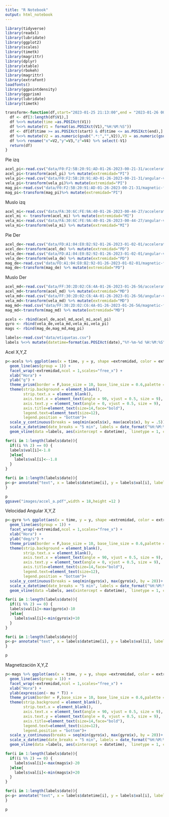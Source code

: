 ```yaml
---
title: "R Notebook"
output: html_notebook
---
```


```r
library(tidyverse)
library(readxl)
library(lubridate)
library(ggplot2)
library(scales)
library(timetk)
library(magrittr)
library(dplyr)
library(xtable)
library(rbokeh)
library(magrittr)
library(extrafont)
loadfonts()
library(ggpointdensity)
library(ggprism)
library(lubridate)
library(timetk)
```

```r
transform<-function(df,start="2023-01-25 21:13:00",end = "2023-01-26 00:14:00"){
  df <- df[3:length(df$V1),]
  df %<>% mutate(time =as.POSIXct(V1))
  df %<>% mutate(V1 = format(as.POSIXct(V1),"%H:%M:%S"))
  df <- df[df$time >= as.POSIXct(start) & df$time <= as.POSIXct(end),]
  df %<>% mutate(V2 = as.numeric(gsub(".*:","",V2)),V3 = as.numeric(gsub(".*:","",V3)), V4 = as.numeric(gsub("}", "",sub("^.*[:]| }", "", V4))))
  df %<>% rename("x"=V2,"y"=V3,"z"=V4) %>% select(-V1)
  return(df)
}
```

Pie izq
```r
acel_pi<-read.csv("data/F0:F2:5B:20:91:AD-01-26-2023-00-21-31/acceleration-01-26-2023-00-21-32.csv",header = F)
acel_pi<-transform(acel_pi) %>% mutate(extremidad="PI")
vela_pi<-read.csv("data/F0:F2:5B:20:91:AD-01-26-2023-00-21-31/angular-velocity-01-26-2023-00-21-32.csv",header = F)
vela_pi<-transform(vela_pi)%>% mutate(extremidad="PI")
mag_pi<-read.csv("data/F0:F2:5B:20:91:AD-01-26-2023-00-21-31/magnetic-field-01-26-2023-00-21-32.csv",header = F)
mag_pi<-transform(mag_pi)%>% mutate(extremidad="PI")
```

Muslo izq
```r
acel_mi<-read.csv("data/FA:30:6C:FE:9A:40-01-26-2023-00-44-27/acceleration-01-26-2023-00-44-28.csv",header = F)
acel_mi <- transform(acel_mi) %>% mutate(extremidad="MI")
vela_mi<-read.csv("data/FA:30:6C:FE:9A:40-01-26-2023-00-44-27/angular-velocity-01-26-2023-00-44-28.csv",header = F)
vela_mi<-transform(vela_mi) %>% mutate(extremidad="MI")
```

Pie Der
```r
acel_de<-read.csv("data/FD:A1:04:E0:B2:92-01-26-2023-01-02-01/acceleration-01-26-2023-01-02-02.csv",header = F)
acel_de<-transform(acel_de) %>% mutate(extremidad="PD")
vela_de<-read.csv("data/FD:A1:04:E0:B2:92-01-26-2023-01-02-01/angular-velocity-01-26-2023-01-02-02.csv",header = F)
vela_de<-transform(vela_de) %>% mutate(extremidad="PD")
mag_de<-read.csv("data/FD:A1:04:E0:B2:92-01-26-2023-01-02-01/magnetic-field-01-26-2023-01-02-02.csv",header = F)
mag_de<-transform(mag_de) %>% mutate(extremidad="PD")
```

Muslo Der
```r
acel_md<-read.csv("data/FF:30:2D:02:C6:4A-01-26-2023-01-26-56/acceleration-01-26-2023-01-26-57.csv",header = F)
acel_md<-transform(acel_md) %>% mutate(extremidad="MD")
vela_md<-read.csv("data/FF:30:2D:02:C6:4A-01-26-2023-01-26-56/angular-velocity-01-26-2023-01-26-57.csv",header = F)
vela_md<-transform(vela_md) %>% mutate(extremidad="MD")
mag_md<-read.csv("data/FF:30:2D:02:C6:4A-01-26-2023-01-26-56/magnetic-field-01-26-2023-01-26-57.csv",header = F)
mag_md<-transform(mag_md) %>% mutate(extremidad="MD")
```

```r
acels <- rbind(acel_de,acel_md,acel_mi,acel_pi)
gyro <- rbind(vela_de,vela_md,vela_mi,vela_pi)
mags <- rbind(mag_de,mag_md,mag_pi)
```

```r
labels<-read.csv("data/etiquetas.csv") 
labels %<>% mutate(datetime=format(as.POSIXct(date),"%Y-%m-%d %H:%M:%S")) %>% mutate(datetime = as.POSIXct(datetime)) %>% mutate(val=1.5)
```


Acel X,Y,Z
```r
p<-acels %>% ggplot(aes(x = time, y = y, shape =extremidad, color = extremidad)) +
  geom_line(aes(group = 1)) +
  facet_wrap(~extremidad,ncol = 1,scales="free_x") + 
  xlab("Hora") + 
  ylab("g") +
  theme_prism(border = F,base_size = 10, base_line_size = 0.6,palette = "stained_glass") + 
  theme(strip.background = element_blank(),
        strip.text.x = element_blank(),
        axis.text.x = element_text(angle = 90, vjust = 0.5, size = 9),
        axis.text.y = element_text(angle = 0, vjust = 0.5, size = 9),
        axis.title=element_text(size=14,face="bold"),
        legend.text=element_text(size=12),
        legend.position = "bottom")+
  scale_y_continuous(breaks = seq(min(acels$x), max(acels$x), by = .5))+
  scale_x_datetime(date_breaks = "5 min", labels = date_format("%H:%M:%S"))+
  geom_vline(data =labels, aes(xintercept = datetime),  linetype = 1, colour = "red") 

```

```r
for(i in 1:length(labels$date)){
  if((i %% 2) == 0) {
  labels$val[i]<-1.8
  }else{
    labels$val[i]<--1.8
  }
}
```

```r
for(i in 1:length(labels$date)){
p<-p+ annotate("text", x = labels$datetime[i], y = labels$val[i], label =labels$label[i],colour = "white",size = 2, fontface = "bold")
}

```


```r
p
ggsave("images/accel_a.pdf",width = 18,height =12 )

```

Velocidad Angular X,Y,Z


```r
p<-gyro %>% ggplot(aes(x = time, y = y, shape =extremidad, color = extremidad)) +
  geom_line(aes(group = 1)) +
  facet_wrap(~extremidad,ncol = 1,scales="free_x") + 
  xlab("Hora") + 
  ylab("deg/s") +
  theme_prism(border = F,base_size = 10, base_line_size = 0.6,palette = "stained_glass") + 
  theme(strip.background = element_blank(),
        strip.text.x = element_blank(),
        axis.text.x = element_text(angle = 90, vjust = 0.5, size = 9),
        axis.text.y = element_text(angle = 0, vjust = 0.5, size = 9),
        axis.title=element_text(size=14,face="bold"),
        legend.text=element_text(size=12),
        legend.position = "bottom")+
  scale_y_continuous(breaks = seq(min(gyro$x), max(gyro$x), by = 20))+
  scale_x_datetime(date_breaks = "5 min", labels = date_format("%H:%M:%S"))+
  geom_vline(data =labels, aes(xintercept = datetime),  linetype = 1, colour = "red") 

```


```r
for(i in 1:length(labels$date)){
  if((i %% 2) == 0) {
  labels$val[i]<-max(gyro$x)-10
  }else{
    labels$val[i]<-min(gyro$x)+10
  }
}
```

```r
for(i in 1:length(labels$date)){
p<-p+ annotate("text", x = labels$datetime[i], y = labels$val[i], label =labels$label[i],colour = "green",size = 2, fontface = "bold")
}
```

```r
p
```
Magnetización X,Y,Z


```r
p<-mags %>% ggplot(aes(x = time, y = y, shape =extremidad, color = extremidad)) +
  geom_line(aes(group = 1)) +
  facet_wrap(~extremidad,ncol = 1,scales="free_x") + 
  xlab("Hora") + 
  ylab(expression(~ mu * T)) +
  theme_prism(border = F,base_size = 10, base_line_size = 0.6,palette = "stained_glass") + 
  theme(strip.background = element_blank(),
        strip.text.x = element_blank(),
        axis.text.x = element_text(angle = 90, vjust = 0.5, size = 9),
        axis.text.y = element_text(angle = 0, vjust = 0.5, size = 9),
        axis.title=element_text(size=14,face="bold"),
        legend.text=element_text(size=12),
        legend.position = "bottom")+
  scale_y_continuous(breaks = seq(min(gyro$x), max(gyro$x), by = 20))+
  scale_x_datetime(date_breaks = "5 min", labels = date_format("%H:%M:%S"))+
  geom_vline(data =labels, aes(xintercept = datetime),  linetype = 1, colour = "red") 

```


```r
for(i in 1:length(labels$date)){
  if((i %% 2) == 0) {
    labels$val[i]<-max(mags$x)-20
  }else{
    labels$val[i]<-min(mags$x)+20
  }
}
```

```r
for(i in 1:length(labels$date)){
p<-p+ annotate("text", x = labels$datetime[i], y = labels$val[i], label =labels$label[i],colour = "white",size = 2, fontface = "bold")
}
```

```r
p
```

